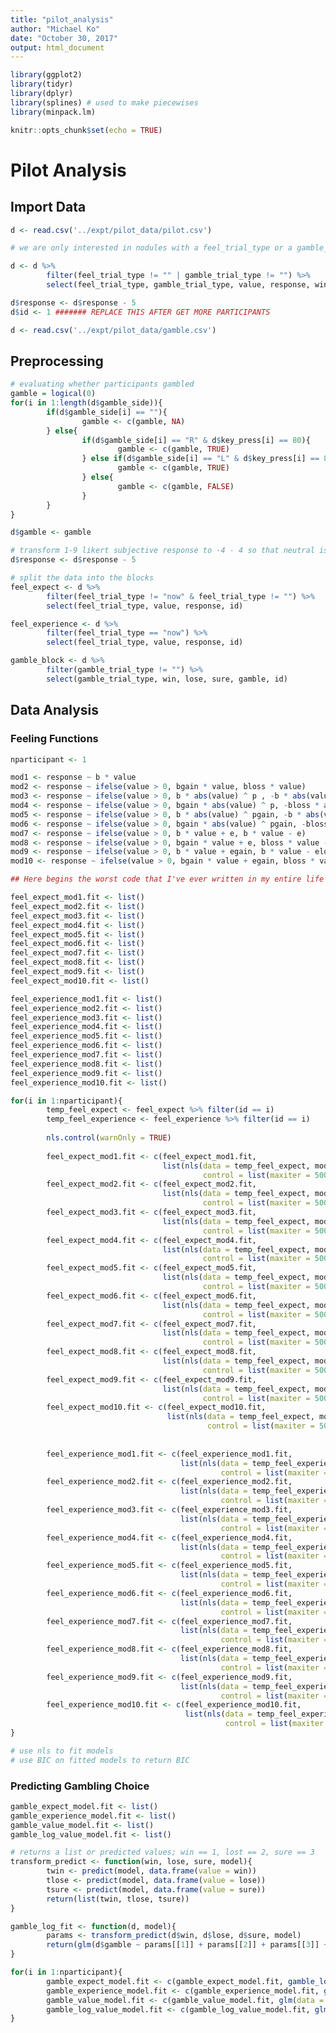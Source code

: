 ```yaml
---
title: "pilot_analysis"
author: "Michael Ko"
date: "October 30, 2017"
output: html_document
---
```


```r
library(ggplot2)
library(tidyr)
library(dplyr)
library(splines) # used to make piecewises
library(minpack.lm)

knitr::opts_chunk$set(echo = TRUE)
```

# Pilot Analysis

## Import Data

```r
d <- read.csv('../expt/pilot_data/pilot.csv')

# we are only interested in nodules with a feel_trial_type or a gamble_trial_type

d <- d %>% 
        filter(feel_trial_type != "" | gamble_trial_type != "") %>%
        select(feel_trial_type, gamble_trial_type, value, response, win, lose, sure, gamble_side, key_press)

d$response <- d$response - 5
d$id <- 1 ####### REPLACE THIS AFTER GET MORE PARTICIPANTS

d <- read.csv('../expt/pilot_data/gamble.csv')

```

## Preprocessing

```r
# evaluating whether participants gambled
gamble = logical(0)
for(i in 1:length(d$gamble_side)){
        if(d$gamble_side[i] == ""){
                gamble <- c(gamble, NA)
        } else{
                if(d$gamble_side[i] == "R" & d$key_press[i] == 80){
                        gamble <- c(gamble, TRUE)
                } else if(d$gamble_side[i] == "L" & d$key_press[i] == 81){
                        gamble <- c(gamble, TRUE)
                } else{
                        gamble <- c(gamble, FALSE)
                }
        }
}

d$gamble <- gamble

# transform 1-9 likert subjective response to -4 - 4 so that neutral is 0
d$response <- d$response - 5

# split the data into the blocks
feel_expect <- d %>% 
        filter(feel_trial_type != "now" & feel_trial_type != "") %>%
        select(feel_trial_type, value, response, id)

feel_experience <- d %>% 
        filter(feel_trial_type == "now") %>%
        select(feel_trial_type, value, response, id)

gamble_block <- d %>% 
        filter(gamble_trial_type != "") %>%
        select(gamble_trial_type, win, lose, sure, gamble, id)

```

## Data Analysis

### Feeling Functions

```r
nparticipant <- 1

mod1 <- response ~ b * value
mod2 <- response ~ ifelse(value > 0, bgain * value, bloss * value)
mod3 <- response ~ ifelse(value > 0, b * abs(value) ^ p , -b * abs(value) ^ p)
mod4 <- response ~ ifelse(value > 0, bgain * abs(value) ^ p, -bloss * abs(value) ^ p)
mod5 <- response ~ ifelse(value > 0, b * abs(value) ^ pgain, -b * abs(value) ^ ploss)                            ## 5 has problems converging               
mod6 <- response ~ ifelse(value > 0, bgain * abs(value) ^ pgain, -bloss * abs(value) ^ ploss)                    ## 6 has problems converging
mod7 <- response ~ ifelse(value > 0, b * value + e, b * value - e)                                      
mod8 <- response ~ ifelse(value > 0, bgain * value + e, bloss * value - e)                              
mod9 <- response ~ ifelse(value > 0, b * value + egain, b * value - eloss)
mod10 <- response ~ ifelse(value > 0, bgain * value + egain, bloss * value - eloss)

## Here begins the worst code that I've ever written in my entire life

feel_expect_mod1.fit <- list()
feel_expect_mod2.fit <- list()
feel_expect_mod3.fit <- list()
feel_expect_mod4.fit <- list()
feel_expect_mod5.fit <- list()
feel_expect_mod6.fit <- list()
feel_expect_mod7.fit <- list()
feel_expect_mod8.fit <- list()
feel_expect_mod9.fit <- list()
feel_expect_mod10.fit <- list()

feel_experience_mod1.fit <- list()
feel_experience_mod2.fit <- list()
feel_experience_mod3.fit <- list()
feel_experience_mod4.fit <- list()
feel_experience_mod5.fit <- list()
feel_experience_mod6.fit <- list()
feel_experience_mod7.fit <- list()
feel_experience_mod8.fit <- list()
feel_experience_mod9.fit <- list()
feel_experience_mod10.fit <- list()

for(i in 1:nparticipant){
        temp_feel_expect <- feel_expect %>% filter(id == i)
        temp_feel_experience <- feel_experience %>% filter(id == i)
        
        nls.control(warnOnly = TRUE)
        
        feel_expect_mod1.fit <- c(feel_expect_mod1.fit, 
                                  list(nls(data = temp_feel_expect, mod1, start = c(b = .5),
                                           control = list(maxiter = 50000, minFactor=1/2000))))
        feel_expect_mod2.fit <- c(feel_expect_mod2.fit, 
                                  list(nls(data = temp_feel_expect, mod2, start = c(bgain = .5, bloss = .5),
                                           control = list(maxiter = 50000, minFactor=1/2000))))
        feel_expect_mod3.fit <- c(feel_expect_mod3.fit, 
                                  list(nls(data = temp_feel_expect, mod3, start = c(b = .5, p = .5),
                                           control = list(maxiter = 50000, minFactor=1/2000))))
        feel_expect_mod4.fit <- c(feel_expect_mod4.fit, 
                                  list(nls(data = temp_feel_expect, mod4, start = c(bgain = .5, bloss = .5, p = .5),
                                           control = list(maxiter = 50000, minFactor=1/2000))))
        feel_expect_mod5.fit <- c(feel_expect_mod5.fit, 
                                  list(nls(data = temp_feel_expect, mod5, start = c(b = .5, pgain = .5, ploss = .5),
                                           control = list(maxiter = 50000, minFactor=1/2000))))
        feel_expect_mod6.fit <- c(feel_expect_mod6.fit, 
                                  list(nls(data = temp_feel_expect, mod6, start = c(bgain = .5, bloss = .5, pgain = .5, ploss = .5),
                                           control = list(maxiter = 50000, minFactor=1/2000))))
        feel_expect_mod7.fit <- c(feel_expect_mod7.fit, 
                                  list(nls(data = temp_feel_expect, mod7, start = c(b = .5, e = .1),
                                           control = list(maxiter = 50000, minFactor=1/2000))))
        feel_expect_mod8.fit <- c(feel_expect_mod8.fit, 
                                  list(nls(data = temp_feel_expect, mod8, start = c(bgain = .5, bloss = .5, e = .1),
                                           control = list(maxiter = 50000, minFactor=1/2000))))
        feel_expect_mod9.fit <- c(feel_expect_mod9.fit, 
                                  list(nls(data = temp_feel_expect, mod9, start = c(b = 1, egain = .1, eloss = .1),
                                           control = list(maxiter = 50000, minFactor=1/2000))))
        feel_expect_mod10.fit <- c(feel_expect_mod10.fit, 
                                   list(nls(data = temp_feel_expect, mod10, start = c(bgain = 1, bloss = 1, egain = .1, eloss = .1),
                                            control = list(maxiter = 50000, minFactor=1/2000))))
      
        
        feel_experience_mod1.fit <- c(feel_experience_mod1.fit, 
                                      list(nls(data = temp_feel_experience, mod1, start = c(b = 1),
                                               control = list(maxiter = 50000, minFactor=1/2000))))
        feel_experience_mod2.fit <- c(feel_experience_mod2.fit, 
                                      list(nls(data = temp_feel_experience, mod2, start = c(bgain = 1, bloss = 1),
                                               control = list(maxiter = 50000, minFactor=1/2000))))
        feel_experience_mod3.fit <- c(feel_experience_mod3.fit, 
                                      list(nls(data = temp_feel_experience, mod3, start = c(b = 1, p = 1),
                                               control = list(maxiter = 50000, minFactor=1/2000))))
        feel_experience_mod4.fit <- c(feel_experience_mod4.fit, 
                                      list(nls(data = temp_feel_experience, mod4, start = c(bgain = .5, bloss = .5, p = .5),
                                               control = list(maxiter = 50000, minFactor=1/2000))))
        feel_experience_mod5.fit <- c(feel_experience_mod5.fit, 
                                      list(nls(data = temp_feel_experience, mod5, start = c(b = 1, pgain = 1, ploss = 1),
                                               control = list(maxiter = 50000, minFactor=1/2000))))
        feel_experience_mod6.fit <- c(feel_experience_mod6.fit, 
                                      list(nls(data = temp_feel_experience, mod6, start = c(bgain = 1, bloss = 1, pgain = 1, ploss = 1),
                                               control = list(maxiter = 50000, minFactor=1/2000))))
        feel_experience_mod7.fit <- c(feel_experience_mod7.fit, 
                                      list(nls(data = temp_feel_experience, mod7, start = c(b = 1, e = .1),
                                               control = list(maxiter = 50000, minFactor=1/2000))))
        feel_experience_mod8.fit <- c(feel_experience_mod8.fit, 
                                      list(nls(data = temp_feel_experience, mod8, start = c(bgain = 1, bloss = 1, e = .1),
                                               control = list(maxiter = 50000, minFactor=1/2000))))
        feel_experience_mod9.fit <- c(feel_experience_mod9.fit, 
                                      list(nls(data = temp_feel_experience, mod9, start = c(b = 1, egain = .1, eloss = .1),
                                               control = list(maxiter = 50000, minFactor=1/2000))))
        feel_experience_mod10.fit <- c(feel_experience_mod10.fit, 
                                       list(nls(data = temp_feel_experience, mod10, start = c(bgain = 1, bloss = 1, egain = .1, eloss = .1),
                                                control = list(maxiter = 50000, minFactor=1/2000))))
}

# use nls to fit models
# use BIC on fitted models to return BIC
```

### Predicting Gambling Choice

```r

gamble_expect_model.fit <- list()
gamble_experience_model.fit <- list()
gamble_value_model.fit <- list()
gamble_log_value_model.fit <- list()

# returns a list or predicted values; win == 1, lost == 2, sure == 3
transform_predict <- function(win, lose, sure, model){
        twin <- predict(model, data.frame(value = win))
        tlose <- predict(model, data.frame(value = lose))
        tsure <- predict(model, data.frame(value = sure))
        return(list(twin, tlose, tsure))
}

gamble_log_fit <- function(d, model){
        params <- transform_predict(d$win, d$lose, d$sure, model)
        return(glm(d$gamble ~ params[[1]] + params[[2]] + params[[3]] + 0, family = binomial(link = "logit")))
}

for(i in 1:nparticipant){
        gamble_expect_model.fit <- c(gamble_expect_model.fit, gamble_log_fit(gamble_block, feel_expect_mod3.fit[[i]]))
        gamble_experience_model.fit <- c(gamble_experience_model.fit, gamble_log_fit(gamble_block, feel_expect_mod3.fit[[i]]))
        gamble_value_model.fit <- c(gamble_value_model.fit, glm(data = gamble_block %>% filter(id == i), gamble ~ 0 + win + lose + sure, family = binomial))
        gamble_log_value_model.fit <- c(gamble_log_value_model.fit, glm(data = gamble_block %>% filter(id == i), gamble ~ 0 + log(win) + log(lose) + log(sure), family = binomial))
}

```

